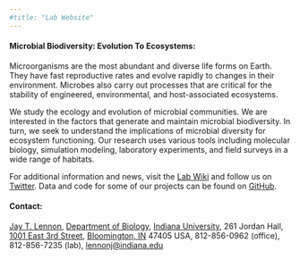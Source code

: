 ```yaml
---
#title: "Lab Website"
---
```

<link rel="shortcut icon" type="image/x-icon" href="favicon.ico">

<h4 style="text-align:left;">**Microbial Biodiversity: Evolution To Ecosystems**:</h4>
Microorganisms are the most abundant and diverse life forms on Earth. They have fast reproductive rates and evolve rapidly to changes in their environment. Microbes also carry out processes that are critical for the stability of engineered, environmental, and host-associated ecosystems. 

We study the ecology and evolution of microbial communities. We are interested in the factors that generate and maintain microbial biodiversity. In turn, we seek to understand the implications of microbial diversity for ecosystem functioning. Our research uses various tools including molecular biology, simulation modeling, laboratory experiments, and field surveys in a wide range of habitats. 

For additional information and news, visit the <a href="http://www.indiana.edu/~lennon/index.php?title=Main_Page">Lab Wiki</a> and follow us on <a href="https://twitter.com/jaytlennon">Twitter</a>. 
Data and code for some of our projects can be found on <a href="https://github.com/LennonLab">GitHub</a>. 

<h4 style="text-align:left;">**Contact**:</h4>

<p>
<a href="https://www.indiana.edu/~microbes/people.php/cfm#Lennon"> Jay T. Lennon</a>, <a href="http://www.bio.indiana.edu/">  Department of Biology</a>, <a href="http://www.iub.edu/">Indiana University</a>, 261 Jordan Hall, <a href="http://goo.gl/PIjsr5">1001 East 3rd Street</a>, <a href="http://bloomington.in.gov/">Bloomington, IN</a> 47405 USA, 812-856-0962 (office), 812-856-7235 (lab), <a href="mailto:lennonj@indiana.edu">lennonj@indiana.edu</a> 
</p>
